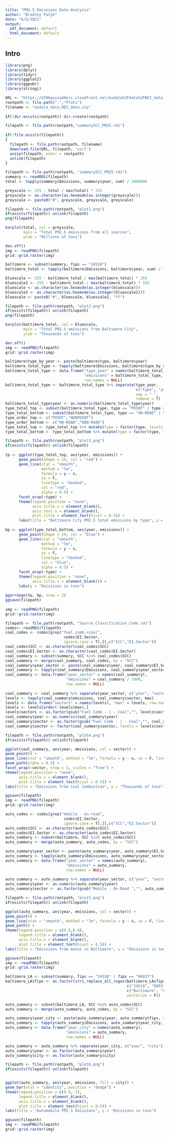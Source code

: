 ```yaml
---
title: "PM2.5 Emissions Data Analysis"
author: "Bradley Patyk"
date: "6/5/2021"
output:
  pdf_document: default
  html_document: default
---
```


## Intro

```r
library(png)
library(dplyr)
library(tidyr)
library(ggplot2)
library(ggpubr)
library(stringi)
```

```r
URL <- "https://d396qusza40orc.cloudfront.net/exdata%2Fdata%2FNEI_data.zip"
rootpath <- file.path(".","Plots")
filename <- "exdata_data_NEI_data.zip"
  
if(!dir.exists(rootpath)) dir.create(rootpath)
```



```r
filepath <- file.path(rootpath,"summarySCC_PM25.rds")
  
if(!file.exists(filepath))
{
  filepath <- file.path(rootpath, filename)
  download.file(URL, filepath, 'curl')
  unzip(filepath, exdir = rootpath)
  unlink(filepath)
}
```



```r
filepath <- file.path(rootpath, "summarySCC_PM25.rds")
summary <- readRDS(filepath)
total <- tapply(summary$Emissions, summary$year, sum) / 1000000
```

```r
greyscale <- 255 - total / max(total) * 255
greyscale <- as.character(as.hexmode(as.integer(greyscale)))
greyscale <- paste0("#", greyscale, greyscale, greyscale)
```

```r
filepath <- file.path(rootpath, "plot1.png")
if(exists(filepath)) unlink(filepath)
png(filepath)

barplot(total, col = greyscale,
        main = "Total PM2.5 emissions from all sources",
        ylab = "Millions of tons")

dev.off()
img <- readPNG(filepath)
grid::grid.raster(img)
```

```r
baltimore <- subset(summary, fips == "24510")
baltimore_total <- tapply(baltimore$Emissions, baltimore$year, sum) / 1000
```

```r
bluescale <- 255 - baltimore_total / max(baltimore_total) * 255
bluescale2 <- 255 - baltimore_total / max(baltimore_total) * 192
bluescale <- as.character(as.hexmode(as.integer(bluescale)))
bluescale2 <- as.character(as.hexmode(as.integer(bluescale2)))
bluescale <- paste0("#", bluescale, bluescale2, "ff")
```


```r
filepath <- file.path(rootpath, "plot2.png")
if(exists(filepath)) unlink(filepath)
png(filepath)

barplot(baltimore_total, col = bluescale,
        main = "Total PM2.5 emissions from Baltimore City",
        ylab = "Thousands of tons")

dev.off()
img <- readPNG(filepath)
grid::grid.raster(img)
```

```r
baltimore$type_by_year <- paste(baltimore$type, baltimore$year)
baltimore_total_type <- tapply(baltimore$Emissions, baltimore$type_by_year, sum)
baltimore_total_type <- data.frame("type_year" = names(baltimore_total_type),
                                   "emissions" = baltimore_total_type,
                                   row.names = NULL)
baltimore_total_type <- baltimore_total_type %>% separate(type_year,
                                                          c("type", "year"),
                                                          sep = " ",
                                                          remove = T)
baltimore_total_type$year <- as.numeric(baltimore_total_type$year)
type_total_top <- subset(baltimore_total_type, type == "POINT" | type == "NONPOINT")
type_total_bottom <- subset(baltimore_total_type, type == "ON-ROAD" | type == "NON-ROAD")
type_order_top <- c("POINT","NONPOINT")
type_order_bottom <- c("ON-ROAD","NON-ROAD")
type_total_top <- type_total_top %>% mutate(type = factor(type, levels = type_order_top))
type_total_bottom <- type_total_bottom %>% mutate(type = factor(type, levels = type_order_bottom))
```

```r
filepath <- file.path(rootpath, "plot3.png")
if(exists(filepath)) unlink(filepath)
  
tp <- ggplot(type_total_top, aes(year, emissions)) + 
      geom_point(shape = 19, col = "red") + 
      geom_line(stat = "smooth", 
                method = "lm", 
                formula = y ~ x, 
                se = F, 
                linetype = "dashed",
                col = "red",
                alpha = 0.5) +
      facet_wrap(~type) + 
      theme(legend.position = "none", 
            axis.title.x = element_blank(),
            axis.text.x = element_blank(),
            plot.title = element_text(hjust = 0.5)) +
      labs(title = "Baltimore City PM2.5 total emissions by type", y = "Emissions in tons")
  
bp <- ggplot(type_total_bottom, aes(year, emissions)) + 
      geom_point(shape = 19, col = "blue") + 
      geom_line(stat = "smooth", 
                method = "lm", 
                formula = y ~ x, 
                se = F, 
                linetype = "dashed",
                col = "blue",
                alpha = 0.5) +
      facet_wrap(~type) + 
      theme(legend.position = "none", 
            axis.title.x = element_blank()) +
      labs(y = "Emissions in tons")
  
ggarrange(tp, bp, nrow = 2)
ggsave(filepath)
  
img <- readPNG(filepath)
grid::grid.raster(img)
```

```r
filepath <- file.path(rootpath, "Source_Classification_Code.rds")
codes<- readRDS(filepath)
coal_codes <- codes[grep("fuel comb.+coal", 
                          codes$EI.Sector, 
                          ignore.case = T),][,c("SCC","EI.Sector")]
coal_codes$SCC <- as.character(coal_codes$SCC)
coal_codes$EI.Sector <- as.character(coal_codes$EI.Sector)
coal_summary <- subset(summary, SCC %in% coal_codes$SCC)
coal_summary <- merge(coal_summary, coal_codes, by = "SCC")
coal_summary$year_sector <- paste(coal_summary$year, coal_summary$EI.Sector, sep = "_")
coal_summary <- tapply(coal_summary$Emissions, coal_summary$year_sector, sum)
coal_summary <- data.frame("year_sector" = names(coal_summary),
                           "emissions" = coal_summary / 1000, 
                           row.names = NULL)
  
coal_summary <- coal_summary %>% separate(year_sector, c("year", "sector"), sep = "_", remove = T)
levels <- tapply(coal_summary$emissions, coal_summary$sector, max)
levels <- data.frame("sectors" = names(levels), "max" = levels, row.names = NULL)
levels <- levels[order(-levels$max),]
levels$sectors <- as.factor(gsub("Fuel Comb - | - Coal","", levels$sectors))
coal_summary$year <- as.numeric(coal_summary$year)
coal_summary$sector <- as.factor(gsub("Fuel Comb - | - Coal","", coal_summary$sector))
coal_summary$sector <- factor(coal_summary$sector, levels = levels$sectors)
```

```r
filepath <- file.path(rootpath, "plot4.png")
if(exists(filepath)) unlink(filepath)

ggplot(coal_summary, aes(year, emissions, col = sector)) +
geom_point() +
geom_line(stat = "smooth", method = "lm", formula = y ~ x, se = F, linetype = "dashed", alpha = 0.5) +
geom_path(alpha = 0.5) +
facet_wrap(~sector, nrow = 3, scales = "free") +
theme(legend.position = "none",
      axis.title.x = element_blank(),
      plot.title = element_text(hjust = 0.5)) +
labs(title = "Emissions from Coal Combustion", y = "Thousands of tons")

ggsave(filepath)
img <- readPNG(filepath)
grid::grid.raster(img)
```

```r
auto_codes <- codes[grep("mobile - on-road", 
                          codes$EI.Sector, 
                          ignore.case = T),][,c("SCC","EI.Sector")]
auto_codes$SCC <- as.character(auto_codes$SCC)
auto_codes$EI.Sector <- as.character(auto_codes$EI.Sector)
auto_summary <- subset(baltimore, SCC %in% auto_codes$SCC)
auto_summary <- merge(auto_summary, auto_codes, by = "SCC")

auto_summary$year_sector <- paste(auto_summary$year, auto_summary$EI.Sector, sep = "_")
auto_summary <- tapply(auto_summary$Emissions, auto_summary$year_sector, sum)
auto_summary <- data.frame("year_sector" = names(auto_summary),
                           "emissions" = auto_summary, 
                           row.names = NULL)
  
auto_summary <- auto_summary %>% separate(year_sector, c("year", "sector"), sep = "_", remove = T)
auto_summary$year <- as.numeric(auto_summary$year)
auto_summary$sector <- as.factor(gsub("Mobile - On-Road ","", auto_summary$sector))
```

```r
filepath <- file.path(rootpath, "plot5.png")
if(exists(filepath)) unlink(filepath)

ggplot(auto_summary, aes(year, emissions, col = sector)) +
geom_point() +
geom_line(stat = "smooth", method = "lm", formula = y ~ x, se = F, linetype = "dashed", alpha = 0.5) +
geom_path() +
theme(legend.position = c(0.8,0.8),
      legend.title = element_blank(),
      axis.title.x = element_blank(),
      plot.title = element_text(hjust = 0.5)) +
labs(title = "Emissions from Autos in Baltimore", y = "Emissions in tons")

ggsave(filepath)
img <- readPNG(filepath)
grid::grid.raster(img)
```


```r
baltimore_LA <- subset(summary, fips == "24510" | fips == "06037")
baltimore_LA$fips <- as.factor(stri_replace_all_regex(baltimore_LA$fips, 
                                                      c("24510", "06037"), 
                                                      c("Baltimore", "Los Angeles"), 
                                                      vectorize = F))
```

```r
auto_summary <- subset(baltimore_LA, SCC %in% auto_codes$SCC)
auto_summary <- merge(auto_summary, auto_codes, by = "SCC")

auto_summary$year_city <- paste(auto_summary$year, auto_summary$fips, sep = "_")
auto_summary <- tapply(auto_summary$Emissions, auto_summary$year_city, sum)
auto_summary <- data.frame("year_city" = names(auto_summary),
                           "emissions" = auto_summary, 
                           row.names = NULL)
```


```r
auto_summary <- auto_summary %>% separate(year_city, c("year", "city"), sep = "_", remove = T)
auto_summary$year <- as.factor(auto_summary$year)
auto_summary$city <- as.factor(auto_summary$city)
```

```r
filepath <- file.path(rootpath, "plot6.png")
if(exists(filepath)) unlink(filepath)


ggplot(auto_summary, aes(year, emissions, fill = city)) +
geom_bar(stat = "identity", position = "dodge") +
theme(legend.position = c(0.9, 1),
      legend.title = element_blank(),
      axis.title.x = element_blank(),
      plot.title = element_text(hjust = 0.5)) +
labs(title = "Automobile PM2.5 Emissions", y = "Emissions in tons")

ggsave(filepath)
img <- readPNG(filepath)
grid::grid.raster(img)
```

